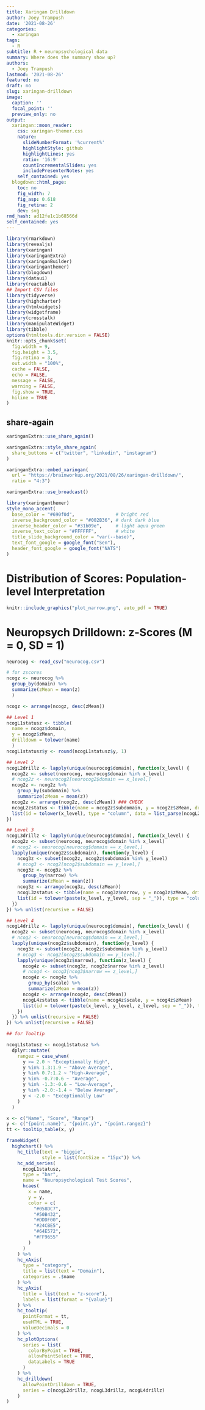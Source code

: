 ```yaml
---
title: Xaringan Drilldown
author: Joey Trampush
date: '2021-08-26'
categories:
  - xaringan
tags:
  - R
subtitle: R + neuropsychological data
summary: Where does the summary show up?
authors:
  - Joey Trampush
lastmod: '2021-08-26'
featured: no
draft: no
slug: xaringan-drilldown
image:
  caption: ''
  focal_point: ''
  preview_only: no
output:
  xaringan::moon_reader:
    css: xaringan-themer.css
    nature:
      slideNumberFormat: '%current%'
      highlightStyle: github
      highlightLines: yes
      ratio: '16:9'
      countIncrementalSlides: yes
      includePresenterNotes: yes
    self_contained: yes
  blogdown::html_page:
    toc: no
    fig_width: 7
    fig_asp: 0.618
    fig_retina: 2
    dev: svg
rmd_hash: ad12fe1c1b68566d
self_contained: yes
---
```


```r
library(rmarkdown)
library(revealjs)
library(xaringan)
library(xaringanExtra)
library(xaringanBuilder)
library(xaringanthemer)
library(blogdown)
library(dataui)
library(reactable)
## Import CSV files
library(tidyverse)
library(highcharter)
library(htmlwidgets)
library(widgetframe)
library(crosstalk)
library(manipulateWidget)
library(tibble)
options(htmltools.dir.version = FALSE)
knitr::opts_chunk$set(
  fig.width = 9, 
  fig.height = 3.5, 
  fig.retina = 3,
  out.width = "100%",
  cache = FALSE,
  echo = FALSE,
  message = FALSE, 
  warning = FALSE,
  fig.show = TRUE,
  hiline = TRUE
)
```

## share-again

```r
xaringanExtra::use_share_again()
```

```r
xaringanExtra::style_share_again(
  share_buttons = c("twitter", "linkedin", "instagram")
)
```

```r
xaringanExtra::embed_xaringan(
  url = "https://brainworkup.org/2021/08/26/xaringan-drilldown/",
  ratio = "4:3")
```


```r
xaringanExtra::use_broadcast()
```


```r
library(xaringanthemer)
style_mono_accent(
  base_color = "#690f0d",               # bright red
  inverse_background_color = "#002B36", # dark dark blue
  inverse_header_color = "#31b09e",     # light aqua green
  inverse_text_color = "#FFFFFF",       # white
  title_slide_background_color = "var(--base)",
  text_font_google = google_font("Sen"),
  header_font_google = google_font("NATS")
)
```

# Distribution of Scores: Population-level Interpretation

```r
knitr::include_graphics("plot_narrow.png", auto_pdf = TRUE)
```

# Neuropsych Drilldown: z-Scores (M = 0, SD = 1)

```r
neurocog <- read_csv("neurocog.csv")
```

```r
# for zscores
ncogz <- neurocog %>%
  group_by(domain) %>%
  summarize(zMean = mean(z)
  )

ncogz <- arrange(ncogz, desc(zMean))

## Level 1
ncogL1statusz <- tibble(
  name = ncogz$domain,
  y = ncogz$zMean,
  drilldown = tolower(name)
  )
ncogL1statusz$y <- round(ncogL1statusz$y, 1)

## Level 2
ncogL2drillz <- lapply(unique(neurocog$domain), function(x_level) {
  ncog2z <- subset(neurocog, neurocog$domain %in% x_level)
  # ncog2z <- neurocog2[neurocog2$domain == x_level,]
  ncog2z <- ncog2z %>%
    group_by(subdomain) %>%
    summarize(zMean = mean(z))
  ncog2z <- arrange(ncog2z, desc(zMean)) ### CHECK
  ncogL2zstatus <- tibble(name = ncog2z$subdomain, y = ncog2z$zMean, drilldown = tolower(paste(x_level, name, sep = "_")))
  list(id = tolower(x_level), type = "column", data = list_parse(ncogL2zstatus))
})

## Level 3
ncogL3drillz <- lapply(unique(neurocog$domain), function(x_level) {
  ncog2z <- subset(neurocog, neurocog$domain %in% x_level)
  # ncog2 <- neurocog[neurocog$domain == x_level,]
  lapply(unique(ncog2z$subdomain), function(y_level) {
    ncog3z <- subset(ncog2z, ncog2z$subdomain %in% y_level)
    # ncog3 <- ncog2[ncog2$subdomain == y_level,]
    ncog3z <- ncog3z %>%
      group_by(narrow) %>%
      summarize(zMean = mean(z))
    ncog3z <- arrange(ncog3z, desc(zMean))
    ncogL3zstatus <- tibble(name = ncog3z$narrow, y = ncog3z$zMean, drilldown = tolower(paste(x_level, y_level, name, sep = "_")))
    list(id = tolower(paste(x_level, y_level, sep = "_")), type = "column", data = list_parse(ncogL3zstatus))
  })
}) %>% unlist(recursive = FALSE)

## Level 4
ncogL4drillz <- lapply(unique(neurocog$domain), function(x_level) {
  ncog2z <- subset(neurocog, neurocog$domain %in% x_level)
  # ncog2 <- neurocog[neurocog$domain == x_level,]
  lapply(unique(ncog2z$subdomain), function(y_level) {
    ncog3z <- subset(ncog2z, ncog2z$subdomain %in% y_level)
    # ncog3 <- ncog2[ncog2$subdomain == y_level,]
    lapply(unique(ncog3z$narrow), function(z_level) {
      ncog4z <- subset(ncog3z, ncog3z$narrow %in% z_level)
      # ncog4 <- ncog3[ncog3$narrow == z_level,]
      ncog4z <- ncog4z %>%
        group_by(scale) %>%
        summarize(zMean = mean(z))
      ncog4z <- arrange(ncog4z, desc(zMean))
      ncogL4zstatus <- tibble(name = ncog4z$scale, y = ncog4z$zMean)
      list(id = tolower(paste(x_level, y_level, z_level, sep = "_")), type = "column", data = list_parse2(ncogL4zstatus))
    })
  }) %>% unlist(recursive = FALSE)
}) %>% unlist(recursive = FALSE)
```

```r
## for Tooltip

ncogL1statusz <- ncogL1statusz %>%
  dplyr::mutate(
    rangez = case_when(
      y >= 2.0 ~ "Exceptionally High",
      y %in% 1.3:1.9 ~ "Above Average",
      y %in% 0.7:1.2 ~ "High-Average",
      y %in% -0.7:0.6 ~ "Average",
      y %in% -1.3:-0.6 ~ "Low-Average",
      y %in% -2.0:-1.4 ~ "Below Average",
      y < -2.0 ~ "Exceptionally Low"
    )
  )

x <- c("Name", "Score", "Range")
y <- c("{point.name}", "{point.y}", "{point.rangez}")
tt <- tooltip_table(x, y)
```

```r
frameWidget(
  highchart() %>%
    hc_title(text = "biggie",
             style = list(fontSize = "15px")) %>%
    hc_add_series(
      ncogL1statusz,
      type = "bar",
      name = "Neuropsychological Test Scores",
      hcaes(
        x = name,
        y = y,
        color = c(
          "#058DC7",
          "#50B432",
          "#DDDF00",
          "#24CBE5",
          "#64E572",
          "#FF9655"
        )
      )
    ) %>%
    hc_xAxis(
      type = "category",
      title = list(text = "Domain"),
      categories = .$name
    ) %>%
    hc_yAxis(
      title = list(text = "z-score"),
      labels = list(format = "{value}")
    ) %>%
    hc_tooltip(
      pointFormat = tt,
      useHTML = TRUE,
      valueDecimals = 0
    ) %>%
    hc_plotOptions(
      series = list(
        colorByPoint = TRUE,
        allowPointSelect = TRUE,
        dataLabels = TRUE
      )
    ) %>%
    hc_drilldown(
      allowPointDrilldown = TRUE,
      series = c(ncogL2drillz, ncogL3drillz, ncogL4drillz)
    )
)
```
